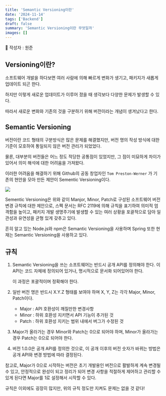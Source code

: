 ```yaml
---
title: 'Semantic Versioning이란'
date: '2024-11-14'
tags: ['Backend']
draft: false
summary: 'Semantic Versioning이란 무엇일까'
images: []
---
```


🦡 작성자 : 원준

## Versioning이란?

소프트웨어 개발을 하다보면 여러 사람에 의해 빠르게 변화가 생기고, 패키지가 새롭게 업데이트 되곤 한다.

하지만 이렇게 새로운 업데이트가 이루어 졌을 때 생각보다 다양한 문제가 발생할 수 있다.

따라서 새로운 변화와 기존의 것을 구분하기 위해 버전이라는 개념이 생겨났다고 한다.

## Semantic Versioning

버전이란 코드 형태의 구분방식은 많은 문제를 해결했지만, 버전 명의 작성 방식에 대한 기준이 모호하여 통일되지 않은 버전 관리가 되었었다.

물론, 대부분의 버전들은 어느 정도 적당한 공통점이 있었지만, 그 점이 미묘하게 차이가 있어서 의미 해석에 대한 어려움을 가져왔다.

이러한 어려움을 해결하기 위해 Github의 공동 창업자인 `Tom Preston-Werner` 가 기존의 현안을 모아 만든 제안이 Sementic Versioning이다.

![](https://efficacious-camel-96c.notion.site/image/https%3A%2F%2Fprod-files-secure.s3.us-west-2.amazonaws.com%2F5eda31ee-1593-4ecf-bfad-bae333b90117%2F44f3b784-b31f-40fc-9798-2cde847699a8%2FUntitled.png?table=block&id=d969af19-9d8b-476a-8305-765744885cba&spaceId=5eda31ee-1593-4ecf-bfad-bae333b90117&width=1420&userId=&cache=v2)

Sementic Versioning은 위와 같이 Manjor, Minor, Patch로 구성된 소프트웨어 버전 변경 규칙에 대한 제안으로, 스펙 문서는 RFC 2119에 의해 규칙을 표기하여 의미적 엄격함을 높이고, 패키지 개발 생명주기에 발생할 수 있는 여러 상황을 포괄적으로 담아 일관성과 유연성을 균형 있게 갖추고 있다.

흔히 알고 있는 Node.js와 npm은 Semantic Versioning을 사용하며 Spring 또한 현재는 Semantic Versioning을 사용하고 있다.

## 규칙

1. Semantic Versioning을 쓰는 소프트웨어는 반드시 공개 API를 정의해야 한다. 이 API는 코드 자체에 정의되어 있거나, 명시적으로 문서화 되어있어야 한다.

   이 과정은 포괄적이며 정확해야 한다.

2. 일반 버전 명은 반드시 X.Y.Z 형태를 보여야 하며 X, Y, Z는 각각 Major, Minor, Patch이다.
   - Major : API 호환성이 깨질만한 변경사항
   - Minor : 하위 호환성 지키면서 API 기능이 추가된 것
   - Patch : 하위 호환성 지키는 범위 내에서 버그가 수정된 것
3. Major가 올라가는 경우 Minor와 Patch는 0으로 되어야 하며, Minor가 올라가는 경우 Patch는 0으로 되어야 한다.
4. 버전 1.0.0은 공개 API를 정의한 것으로, 이 공개 이후의 버전 숫자가 바뀌는 방법은 공개 API와 변경 방법에 따라 결정된다.

참고로, Major가 0으로 시작하는 버전은 초기 개발용인 버전으로 활발하게 계속 변경될 수 있고, 안정적으로 완성이 되고 정리가 되어 변경 사항을 적절하게 제어하고 관리할 수 있게 된다면 Major를 1로 설정해서 시작할 수 있다.

규칙은 이외에도 굉장히 많지만, 위의 규칙 정도만 지켜도 문제는 없을 것 같다!
